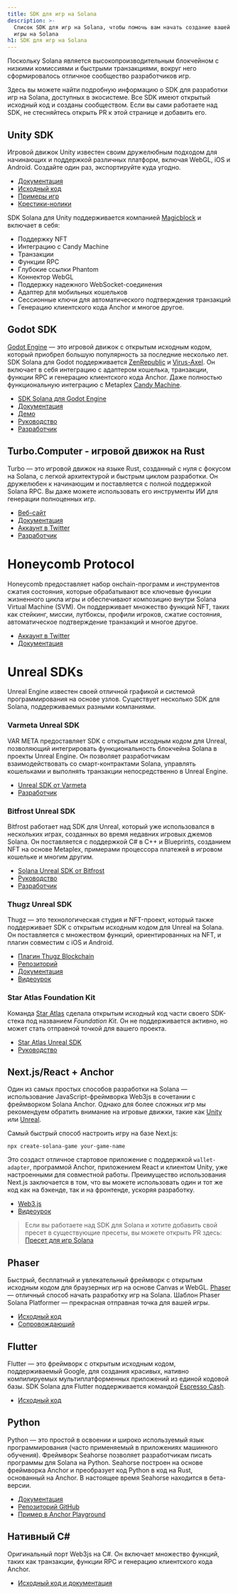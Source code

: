 ```yaml
---
title: SDK для игр на Solana
description: >-
  Список SDK для игр на Solana, чтобы помочь вам начать создание вашей первой
  игры на Solana
h1: SDK для игр на Solana
---
```


Поскольку Solana является высокопроизводительным блокчейном с низкими комиссиями
и быстрыми транзакциями, вокруг него сформировалось отличное сообщество
разработчиков игр.

Здесь вы можете найти подробную информацию о SDK для разработки игр на Solana,
доступных в экосистеме. Все SDK имеют открытый исходный код и созданы
сообществом. Если вы сами работаете над SDK, не стесняйтесь открыть PR к этой
странице и добавить его.

## Unity SDK

Игровой движок Unity известен своим дружелюбным подходом для начинающих и
поддержкой различных платформ, включая WebGL, iOS и Android. Создайте один раз,
экспортируйте куда угодно.

- [Документация](https://docs.magicblock.gg/introduction)
- [Исходный код](https://github.com/magicblock-labs/Solana.Unity-SDK)
- [Примеры игр](https://github.com/solana-developers/solana-game-examples)
- [Крестики-нолики](https://blog.magicblock.gg/bolt-tic-tac-toe/)

SDK Solana для Unity поддерживается компанией
[Magicblock](https://www.magicblock.gg/) и включает в себя:

- Поддержку NFT
- Интеграцию с Candy Machine
- Транзакции
- Функции RPC
- Глубокие ссылки Phantom
- Коннектор WebGL
- Поддержку надежного WebSocket-соединения
- Адаптер для мобильных кошельков
- Сессионные ключи для автоматического подтверждения транзакций
- Генерацию клиентского кода Anchor и многое другое.

## Godot SDK

[Godot Engine](https://godotengine.org/) — это игровой движок с открытым
исходным кодом, который приобрел большую популярность за последние несколько
лет. SDK Solana для Godot поддерживается
[ZenRepublic](https://twitter.com/ZenRepublicNDM) и
[Virus-Axel](https://twitter.com/AxelBenjam). Он включает в себя интеграцию с
адаптером кошелька, транзакции, функции RPC и генерацию клиентского кода Anchor.
Даже полностью функциональную интеграцию с Metaplex
[Candy Machine](https://zenwiki.gitbook.io/solana-godot-sdk-docs/guides/setup-candy-machine).

- [SDK Solana для Godot Engine](https://github.com/Virus-Axel/godot-solana-sdk)
- [Документация](https://zenwiki.gitbook.io/solana-godot-sdk-docs)
- [Демо](https://github.com/ZenRepublic/GodotSolanaSDKDemoPackage)
- [Руководство](https://www.youtube.com/watch?v=tszFPInYmXQ)
- [Разработчик](https://twitter.com/ZenRepublicNDM)

## Turbo.Computer - игровой движок на Rust

Turbo — это игровой движок на языке Rust, созданный с нуля с фокусом на Solana,
с легкой архитектурой и быстрым циклом разработки. Он дружелюбен к начинающим и
поставляется с полной поддержкой Solana RPC. Вы даже можете использовать его
инструменты ИИ для генерации полноценных игр.

- [Веб-сайт](https://turbo.computer/)
- [Документация](https://docs.turbo.computer/)
- [Аккаунт в Twitter](https://twitter.com/makegamesfast)
- [Разработчик](https://twitter.com/jozanza)

# Honeycomb Protocol

Honeycomb предоставляет набор онchain-программ и инструментов сжатия состояния,
которые обрабатывают все ключевые функции жизненного цикла игры и обеспечивают
композицию внутри Solana Virtual Machine (SVM). Он поддерживает множество
функций NFT, таких как стейкинг, миссии, лутбоксы, профили игроков, сжатие
состояния, автоматическое подтверждение транзакций и многое другое.

- [Аккаунт в Twitter](https://twitter.com/honeycomb_prtcl)
- [Документация](https://docs.honeycombprotocol.com/)

# Unreal SDKs

Unreal Engine известен своей отличной графикой и системой программирования на
основе узлов. Существует несколько SDK для Solana, поддерживаемых разными
компаниями.

### Varmeta Unreal SDK

VAR META предоставляет SDK с открытым исходным кодом для Unreal, позволяющий
интегрировать функциональность блокчейна Solana в проекты Unreal Engine. Он
позволяет разработчикам взаимодействовать со смарт-контрактами Solana, управлять
кошельками и выполнять транзакции непосредственно в Unreal Engine.

- [Unreal SDK от Varmeta](https://github.com/VAR-META-Tech/UnrealSolanaSDK)
- [Разработчик](https://www.var-meta.com/)

### Bitfrost Unreal SDK

Bitfrost работает над SDK для Unreal, который уже использовался в нескольких
играх, созданных во время недавних игровых джемов Solana. Он поставляется с
поддержкой C# в C++ и Blueprints, созданием NFT на основе Metaplex, примерами
процессора платежей в игровом кошельке и многим другим.

- [Solana Unreal SDK от Bitfrost](https://github.com/Bifrost-Technologies/Solana-Unreal-SDK)
- [Руководство](https://www.youtube.com/watch?v=S8fm8mFeUkk)
- [Разработчик](https://twitter.com/BifrostTitan)

### Thugz Unreal SDK

Thugz — это технологическая студия и NFT-проект, который также поддерживает SDK
с открытым исходным кодом для Unreal на Solana. Он поставляется с множеством
функций, ориентированных на NFT, и плагин совместим с iOS и Android.

- [Плагин Thugz Blockchain](https://www.fab.com/listings/a7e220ba-93e5-4a3b-99e7-17b13da76f05)
- [Репозиторий](https://github.com/ThugzLabs/Thugz-BC-Plugin-Packaged-for-UE5.4)
- [Документация](https://thugzblockchainplugin-docs.vercel.app/)
- [Видеоурок](https://www.youtube.com/watch?v=dS7sTZd_E9U&ab_channel=ThugzNFT)

### Star Atlas Foundation Kit

Команда [Star Atlas](https://staratlas.com/) сделала открытым исходный код части
своего SDK-стека под названием _Foundation Kit_. Он не поддерживается активно,
но может стать отправной точкой для вашего проекта.

- [Star Atlas Unreal SDK](https://github.com/staratlasmeta/FoundationKit)
- [Руководство](https://www.youtube.com/watch?v=S8fm8mFeUkk)

## Next.js/React + Anchor

Один из самых простых способов разработки на Solana — использование
JavaScript-фреймворка Web3js в сочетании с фреймворком Solana Anchor. Однако для
более сложных игр мы рекомендуем обратить внимание на игровые движки, такие как
[Unity](#unity-sdk) или [Unreal](#unreal-sdks).

Самый быстрый способ настроить игру на базе Next.js:

```shell
npx create-solana-game your-game-name
```

Это создаст отличное стартовое приложение с поддержкой
`wallet-adapter`, программой
Anchor, приложением React и клиентом Unity, уже настроенными для совместной
работы. Преимущество использования Next.js заключается в том, что вы можете
использовать один и тот же код как на бэкенде, так и на фронтенде, ускоряя
разработку.

- [Web3.js](https://solana.com/docs/clients/javascript)
- [Видеоурок](https://www.youtube.com/watch?v=fnhivg_pemI&t=1s&ab_channel=Solana)

> Если вы работаете над SDK для Solana и хотите добавить свой пресет в
> существующие пресеты, вы можете открыть PR здесь:
> [Пресет для игр Solana](https://github.com/solana-developers/solana-game-preset)

## Phaser

Быстрый, бесплатный и увлекательный фреймворк с открытым исходным кодом для
браузерных игр на основе Canvas и WebGL. [Phaser](https://phaser.io/) — отличный
способ начать разработку игр на Solana. Шаблон Phaser Solana Platformer —
прекрасная отправная точка для вашей игры.

- [Исходный код](https://github.com/Bread-Heads-NFT/phaser-solana-platformer-template)
- [Сопровождающий](https://twitter.com/blockiosaurus)

## Flutter

Flutter — это фреймворк с открытым исходным кодом, поддерживаемый Google, для
создания красивых, нативно компилируемых мультиплатформенных приложений из
единой кодовой базы. SDK Solana для Flutter поддерживается командой
[Espresso Cash](https://www.espressocash.com/).

- [Исходный код](https://github.com/espresso-cash/espresso-cash-public)

## Python

Python — это простой в освоении и широко используемый язык программирования
(часто применяемый в приложениях машинного обучения). Фреймворк Seahorse
позволяет разработчикам писать программы для Solana на Python. Seahorse построен
на основе фреймворка Anchor и преобразует код Python в код на Rust, основанный
на Anchor. В настоящее время Seahorse находится в бета-версии.

- [Документация](https://www.seahorse.dev/)
- [Репозиторий GitHub](https://github.com/solana-developers/seahorse)
- [Пример в Anchor Playground](https://beta.solpg.io/tutorials/hello-seahorse)

## Нативный C#

Оригинальный порт Web3js на C#. Он включает множество функций, таких как
транзакции, функции RPC и генерацию клиентского кода Anchor.

- [Исходный код и документация](https://github.com/bmresearch/Solnet/blob/master/docs/articles/getting_started.md)
